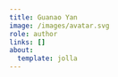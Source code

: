 ```yaml
---
title: Guanao Yan
image: /images/avatar.svg
role: author
links: []
about:
  template: jolla
---
```


